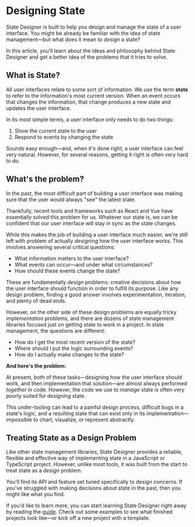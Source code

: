 # Designing State

State Designer is built to help you design and manage the state of a user interface. You might be already be familiar with the idea of state management—but what does it mean to _design_ a state?

In this article, you'll learn about the ideas and philosophy behind State Designer and get a better idea of the problems that it tries to solve.

## What is State?

All user interfaces relate to some sort of information. We use the term **state** to refer to the information's most current version. When an event occurs that changes the information, that change produces a new state and updates the user interface.

In its most simple terms, a user interface only needs to do two things:

1. Show the current state to the user
2. Respond to events by changing the state

Sounds easy enough—and, when it's done right, a user interface can feel very natural. However, for several reasons, getting it right is often very hard to do.

## What's the problem?

In the past, the most difficult part of building a user interface was making sure that the user would always "see" the latest state.

Thankfully, recent tools and frameworks such as React and Vue have essentially solved this problem for us. Whatever our state is, we can be confident that our user interface will stay in sync as the state changes.

While this makes the job of building a user interface much easier, we're still left with problem of actually _designing_ how the user interface works. This involves answering several critical questions:

- What information matters to the user interface?
- What events can occur—and under what circumstances?
- How should these events change the state?

These are fundamentally _design_ problems: creative decisions about how the user interface should function in order to fulfill its purpose. Like any design problem, finding a good answer involves experimentation, iteration, and plenty of dead ends.

However, on the other side of these design problems are equally tricky _implementation_ problems, and there are dozens of state management libraries focused just on getting state to _work_ in a project. In state management, the questions are different:

- How do I get the most recent version of the state?
- Where should I put the logic surrounding events?
- How do I actually make changes to the state?

**And here's the problem:**

At present, both of these tasks—designing how the user interface should work, and then implementation that solution—are almost always performed _together_ in code. However, the code we use to _manage_ state is often very poorly suited for _designing_ state.

This under-tooling can lead to a painful design process, difficult bugs in a state's logic, and a resulting state that can exist only in its implementation—impossible to chart, visualize, or represent abstractly.

## Treating State as a Design Problem

Like other state management libraries, State Designer provides a reliable, flexible and effective way of implementing state in a JavaScript or TypeScript project. However, unlike most tools, it was built from the start to treat state as a _design_ problem.

You'll find its API and feature set tuned specifically to design concerns. If you've struggled with making decisions about state in the past, then you might like what you find.

If you'd like to learn more, you can start learning State Designer right away by reading the [guide](/docs/learn/intro). Check out some examples to see what finished projects look like—or kick off a new project with a template.

